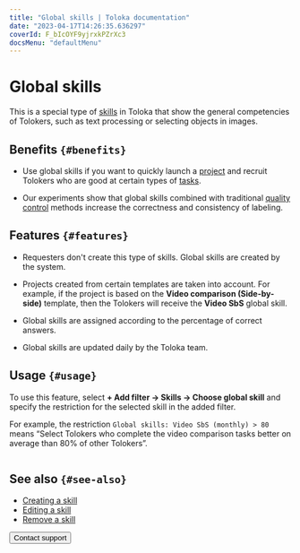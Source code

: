 ```yaml
---
title: "Global skills | Toloka documentation"
date: "2023-04-17T14:26:35.636297"
coverId: F_bIcOYF9yjrxkPZrXc3
docsMenu: "defaultMenu"
---
```


# Global skills

This is a special type of [skills](/docs/glossary#skill) in Toloka that show the general competencies of Tolokers, such as text processing or selecting objects in images.

## Benefits `{#benefits}`
- Use global skills if you want to quickly launch a [project](/docs/glossary#project) and recruit Tolokers who are good at certain types of [tasks](/docs/glossary#task).

- Our experiments show that global skills combined with traditional [quality control](/docs/glossary#quality-control) methods increase the correctness and consistency of labeling.

## Features `{#features}`
- Requesters don't create this type of skills. Global skills are created by the system.

- Projects created from certain templates are taken into account. For example, if the project is based on the **Video comparison (Side-by-side)** template, then the Tolokers will receive the **Video SbS** global skill.

- Global skills are assigned according to the percentage of correct answers.

- Global skills are updated daily by the Toloka team.

## Usage `{#usage}`
To use this feature, select **+ Add filter → Skills → Choose global skill** and specify the restriction for the selected skill in the added filter.

For example, the restriction `Global skills: Video SbS (monthly) > 80` means “Select Tolokers who complete the video comparison tasks better on average than 80% of other Tolokers”.

<Image width="700px" withBackground imageId="c4fabd1cef3d335e39b85152977e80b7" alt="" />

## See also `{#see-also}`

- [Creating a skill](/docs/guide/nav-create)
- [Editing a skill](/docs/guide/nav-edit)
- [Remove a skill](/docs/guide/nav-delete)

<Button themeColor="light" view="default" size="l" type="link" url="/docs/guide/troubleshooting/support?form-source=guide-nav-cross-project">Contact support</Button>